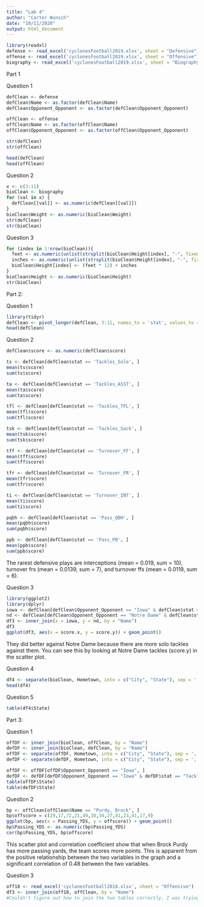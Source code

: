 ```yaml
---
title: "Lab 4"
author: "Carter Wunsch"
date: "10/11/2020"
output: html_document
---
```


```r
library(readxl)
defense <- read_excel('cyclonesFootball2019.xlsx', sheet = "Defensive")
offense <- read_excel('cyclonesFootball2019.xlsx', sheet = "Offensive")
biography <- read_excel('cyclonesFootball2019.xlsx', sheet = "Biography")
```

Part 1

Question 1

```r
defClean <- defense
defClean$Name <- as.factor(defClean$Name)
defClean$Opponent_Opponent <- as.factor(defClean$Opponent_Opponent)

offClean <- offense
offClean$Name <- as.factor(offClean$Name)
offClean$Opponent_Opponent <- as.factor(offClean$Opponent_Opponent)

str(defClean)
str(offClean)

head(defClean)
head(offClean)
```

Question 2

```r
x <- c(3:11)
bioClean <- biography
for (val in x) {
  defClean[[val]] <- as.numeric(defClean[[val]])
}
bioClean$Weight <- as.numeric(bioClean$Weight)
str(defClean)
str(bioClean)
```

Question 3

```r
for (index in 1:nrow(bioClean)){
  feet <- as.numeric(unlist(strsplit(bioClean$Height[index], "-", fixed = TRUE))[1])
  inches <- as.numeric(unlist(strsplit(bioClean$Height[index], "-", fixed = TRUE))[2])
  bioClean$Height[index] <- (feet * 12) + inches
}
bioClean$Height <- as.numeric(bioClean$Height)
str(bioClean)
```

Part 2:

Question 1

```r
library(tidyr)
defClean <- pivot_longer(defClean, 3:11, names_to = 'stat', values_to = 'score')
head(defClean)
```

Question 2

```r
defClean$score <- as.numeric(defClean$score)

ts <- defClean[defClean$stat == 'Tackles_Solo', ]
mean(ts$score)
sum(ts$score)

ta <- defClean[defClean$stat == 'Tackles_ASST', ]
mean(ta$score)
sum(ta$score)

tfl <- defClean[defClean$stat == 'Tackles_TFL', ]
mean(tfl$score)
sum(tfl$score)

tsk <- defClean[defClean$stat == 'Tackles_Sack', ]
mean(tsk$score)
sum(tsk$score)

tff <- defClean[defClean$stat == 'Turnover_FF', ]
mean(tff$score)
sum(tff$score)

tfr <- defClean[defClean$stat == 'Turnover_FR', ]
mean(tfr$score)
sum(tfr$score)

ti <- defClean[defClean$stat == 'Turnover_INT', ]
mean(ti$score)
sum(ti$score)

pqbh <- defClean[defClean$stat == 'Pass_QBH', ]
mean(pqbh$score)
sum(pqbh$score)

ppb <- defClean[defClean$stat == 'Pass_PB', ]
mean(ppb$score)
sum(ppb$score)
```

The rarest defensive plays are interceptions (mean = 0.019, sum = 10), turnover frs (mean = 0.0139, sum = 7), and turnover ffs (mean = 0.0119, sum = 6).

Question 3
```r
library(ggplot2)
library(dplyr)
iowa <- defClean[defClean$Opponent_Opponent == "Iowa" & defClean$stat == "Tackles_Solo", ]
nd <- defClean[defClean$Opponent_Opponent == "Notre Dame" & defClean$stat == "Tackles_Solo", ]
df3 <- inner_join(x = iowa, y = nd, by = "Name")
df3
ggplot(df3, aes(x = score.x, y = score.y)) + geom_point()
```

They did better against Notre Dame because there are more solo tackles against them. You can see this by looking at Notre Dame tackles (score.y) in the scatter plot.

Question 4
```r
df4 <- separate(bioClean, Hometown, into = c("City", "State"), sep = ',')
head(df4)
```

Question 5
```r
table(df4$State)
```

Part 3:

Question 1

```r
offDF <- inner_join(bioClean, offClean, by = "Name")
defDF <- inner_join(bioClean, defClean, by = "Name")
offDF <- separate(offDF, Hometown, into = c("City", "State"), sep = ',')
defDF <- separate(defDF, Hometown, into = c("City", "State"), sep = ',')

offDF <- offDF[offDF$Opponent_Opponent == "Iowa", ]
defDF <- defDF[defDF$Opponent_Opponent == "Iowa" & defDF$stat == "Tackles_Solo", ]
table(offDF$State)
table(defDF$State)
```

Question 2
```r
bp <- offClean[offClean$Name == "Purdy, Brock", ]
bp$offscore = c(29,17,72,21,49,38,34,27,41,23,41,17,9)
ggplot(bp, aes(x = Passing_YDS, y = offscore)) + geom_point()
bp$Passing_YDS <- as.numeric(bp$Passing_YDS)
cor(bp$Passing_YDS, bp$offscore)
```

This scatter plot and correlation coefficient show that when Brock Purdy has more passing yards, the team scores more points. This is apparent from the positive relationship between the two variables in the graph and a significant correlation of 0.48 between the two variables.

Question 3
```r
off18 <- read_excel('cyclonesFootball2018.xlsx', sheet = "Offensive")
df3 <- inner_join(off18, offClean, by = "Name")
#Couldn't figure out how to join the two tables correctly. I was trying to join the two different years by player name, but I keep getting repeat values in the merged tables.
```
